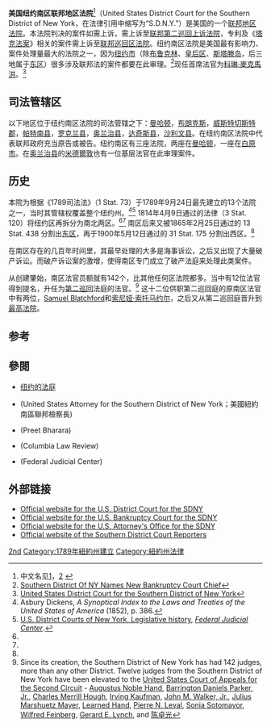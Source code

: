 {{Infobox U.S. district court
|district name = 美国纽约南区联邦地区法院
|abbrev = S.D.N.Y.
|appeals to = 第二巡回
|map image name = Moynihan-courthouse.jpg
|map image width = 
|map image caption = 丹尼尔·帕特里克·莫伊尼汉（Daniel Patrick Moynihan）美国法院
|seal = USDCSDNY.jpg
|seal size = 
|established = 1789年9月24日
|judges assigned = 28
|chief judge = [[科琳·麥克馬洪|科琳·麥克馬洪]]
|official site = http://nysd.uscourts.gov/
}}

'''美国纽约南区联邦地区法院'''<ref>中文名见[http://www.chinanews.com/hr/hr-mzhrxw/news/2010/04-24/2245520.shtml]，[http://www.jus.cn/ShowArticle.asp?ArticleID=3222] {{Wayback|url=http://www.jus.cn/ShowArticle.asp?ArticleID=3222 |date=20150607141628 }}</ref>（United States District Court for the Southern District of New York，在法律引用中缩写为“S.D.N.Y.”）是美国的一个[[美国联邦地方法院|联邦地区法院]]。本法院判决的案件如需上诉，需上诉至[[美国联邦第二巡回上诉法院|联邦第二巡回上诉法院]]，专利及《[[塔克法案|塔克法案]]》相关的案件需上诉至[[联邦巡回区法院|联邦巡回区法院]]。纽约南区法院是美国最有影响力、案件处理量最大的法院之一，因为[[纽约市|纽约市]]（除[[布鲁克林|布鲁克林]]、[[皇后区|皇后区]]、[[斯塔滕岛|斯塔滕岛]]，后三地属于[[美国纽约东区联邦地区法院|东区]]）很多涉及联邦法的案件都要在此审理。<ref>[http://www.law360.com/articles/305887/southern-district-of-ny-names-new-bankruptcy-court-chief Southern District Of NY Names New Bankruptcy Court Chief]</ref>现任首席法官为[[科琳·麥克馬洪|科琳·麥克馬洪]]。<ref>[http://www.nysd.uscourts.gov/ United States District Court for the Southern District of New York]</ref>

==司法管辖区==
以下地区位于纽约南区法院的司法管辖之下：[[曼哈顿|曼哈顿]]，[[布朗克斯|布朗克斯]]，[[威斯特徹斯特郡|威斯特切斯特郡]]，[[帕特南县_(纽约州)|帕特南县]]，[[罗克兰县_(纽约州)|罗克兰县]]，[[奥兰治县_(纽约州)|奥兰治县]]，[[达奇斯县_(纽约州)|达奇斯县]]，[[沙利文县_(纽约州)|沙利文县]]。{{link-en|美国纽约南区联邦检察院|U.S. Attorney for the Southern District of New York}}在纽约南区法院中代表联邦政府充当原告或被告。纽约南区有三座法院，两座在[[曼哈顿|曼哈顿]]，一座在[[白原市|白原市]]。在[[奥兰治县_(纽约州)|奥兰治县]]的[[米德爾敦_(紐約州)|米德爾敦]]也有一位基层法官在此审理案件。

==历史==
本院为根据《1789司法法》（1 Stat. 73）于1789年9月24日最先建立的13个法院之一，当时其管辖权覆盖整个纽约州。<ref name=S386>Asbury Dickens, ''A Synoptical Index to the Laws and Treaties of the United States of America'' (1852), p. 386.</ref><ref name=fjcny>[http://www.fjc.gov/history/home.nsf/page/courts_district_ny.html U.S. District Courts of New York, Legislative history], ''[[Federal_Judicial_Center|Federal Judicial Center]]''.</ref>  
1814年4月9日通过的法律（3 Stat. 120）将纽约区再拆分为南北两区。<ref name=S386/><ref name=fjcny/>
南区后来又被1865年2月25日通过的 13 Stat. 438 分割出[[美国纽约东区联邦地区法院|东区]]，再于1900年5月12日通过的 31 Stat. 175 分割出西区。<ref name=fjcny/>

在南区存在的几百年时间里，其最早处理的大多是海事诉讼，之后又出现了大量破产诉讼。而破产诉讼案的激增，使得南区专门成立了破产法庭来处理此类案件。

从创建肇始，南区法官员额就有142个，比其他任何区法院都多。当中有12位法官得到提名，升任为[[联邦第二巡回上诉法院|第二巡回]]法庭的法官。<ref>
Since its creation, the Southern District of New York has had 142 judges, more than any other District. Twelve judges from the Southern District of New York have been elevated to the [[United_States_Court_of_Appeals_for_the_Second_Circuit|United States Court of Appeals for the Second Circuit]] - [[Augustus_Noble_Hand|Augustus Noble Hand]], [[Barrington_Daniels_Parker,_Jr.|Barrington Daniels Parker, Jr.]], [[Charles_Merrill_Hough|Charles Merrill Hough]], [[Irving_Kaufman|Irving Kaufman]], [[John_M._Walker,_Jr.|John M. Walker, Jr.]], [[Julius_Marshuetz_Mayer|Julius Marshuetz Mayer]], [[Learned_Hand|Learned Hand]], [[Pierre_N._Leval|Pierre N. Leval]], [[Sonia_Sotomayor|Sonia Sotomayor]], [[Wilfred_Feinberg|Wilfred Feinberg]], [[Gerard_E._Lynch|Gerard E. Lynch]], and [[陈卓光|陈卓光]]</ref>
这十二位供职第二巡回庭的原南区法官中有两位，[[Samuel_Blatchford|Samuel Blatchford]]和[[索尼娅·索托马约尔|索尼娅·索托马约尔]]，之后又从第二巡回庭晋升到[[美国最高法院|最高法院]]。
<!--

==District Judges==
The U.S. District Court for the Southern District of New York has 28 authorized judgeships, filled by judges appointed by the [[President_of_the_United_States|President]] and confirmed by the [[United_States_Senate|Senate]]. Twenty four judges who have taken [[senior_status|senior status]] are eligible to continue hearing cases.  As of June 1, 2009, the [[Chief_Judge|Chief Judge]] of the District is Judge [[Loretta_A._Preska|Loretta A. Preska]], succeeding Judge [[Kimba_Wood|Kimba Wood]], who assumed [[senior_status|senior status]].  Senior Judge [[Charles_S._Haight,_Jr.|Charles S. Haight, Jr.]] sits [[by_designation|by designation]] with the [[United_States_District_Court_for_the_District_of_Connecticut|United States District Court for the District of Connecticut]].

The District Judges (active and senior) sitting are:

{{start U.S. judgeship Current}}
{{U.S. judgeship row Current|
  index=102|
  title=Chief District Judge|
  name=[[Loretta_A._Preska|Loretta A. Preska]]|
  duty station=[[New_York_City|New York City]]|
  born=1949|
  term=1992–present|
  chief term=2009–present|
  senior term=—|
  appointer=[[List_of_federal_judges_appointed_by_George_H._W._Bush|G.H.W. Bush]]|
}}
{{U.S. judgeship row Current|
  index=110|
  title=District Judge|
  name=[[John_G._Koeltl|John G. Koeltl]]|
  duty station=[[New_York_City|New York City]]|
  born=1945|
  term=1994–present|
  chief term=—|
  senior term=—|
  appointer=[[List_of_federal_judges_appointed_by_Bill_Clinton|Clinton]]|
}}
{{U.S. judgeship row Current|
  index=119|
  title=District Judge|
  name=[[Colleen_McMahon|Colleen McMahon]]|
  duty station=[[New_York_City|New York City]]|
  born=1951|
  term=1998–present|
  chief term=—|
  senior term=—|
  appointer=[[List_of_federal_judges_appointed_by_Bill_Clinton|Clinton]]|
}}
{{U.S. judgeship row Current|
  index=120|
  title=District Judge|
  name=[[William_H._Pauley|William H. Pauley]]|
  duty station=[[New_York_City|New York City]]|
  born=1952|
  term=1998–present|
  chief term=—|
  senior term=—|
  appointer=[[List_of_federal_judges_appointed_by_Bill_Clinton|Clinton]]|
}}
{{U.S. judgeship row Current|
  index=123|
  title=District Judge|
  name=[[George_B._Daniels|George B. Daniels]]|
  duty station=[[New_York_City|New York City]]|
  born=1953|
  term=2000–present|
  chief term=—|
  senior term=—|
  appointer=[[List_of_federal_judges_appointed_by_Bill_Clinton|Clinton]]|
}}
{{U.S. judgeship row Current|
  index=125|
  title=District Judge|
  name=[[Laura_Taylor_Swain|Laura Taylor Swain]]|
  duty station=[[New_York_City|New York City]]|
  born=1958|
  term=2000–present|
  chief term=—|
  senior term=—|
  appointer=[[List_of_federal_judges_appointed_by_Bill_Clinton|Clinton]]|
}}
{{U.S. judgeship row Current|
  index=126|
  title=District Judge|
  name=[[P._Kevin_Castel|P. Kevin Castel]]|
  duty station=[[New_York_City|New York City]]|
  born=1950|
  term=2003–present|
  chief term=—|
  senior term=—|
  appointer=[[List_of_federal_judges_appointed_by_George_W._Bush|G.W. Bush]]|
}}
{{U.S. judgeship row Current|
  index=129|
  title=District Judge|
  name=[[Kenneth_M._Karas|Kenneth M. Karas]]|
  duty station=[[White_Plains,_New_York|White Plains]]|
  born=1964|
  term=2004–present|
  chief term=—|
  senior term=—|
  appointer=[[List_of_federal_judges_appointed_by_George_W._Bush|G.W. Bush]]|
}}
{{U.S. judgeship row Current|
  index=130|
  title=District Judge|
  name=[[Paul_A._Crotty|Paul A. Crotty]]|
  duty station=[[New_York_City|New York City]]|
  born=1941|
  term=2005–present|
  chief term=—|
  senior term=—|
  appointer=[[List_of_federal_judges_appointed_by_George_W._Bush|G.W. Bush]]|
}}
{{U.S. judgeship row Current|
  index=131|
  title=District Judge|
  name=[[Richard_Sullivan_(judge)|Richard Sullivan]]|
  duty station=[[New_York_City|New York City]]|
  born=1964|
  term=2007–present|
  chief term=—|
  senior term=—|
  appointer=[[List_of_federal_judges_appointed_by_George_W._Bush|G.W. Bush]]|
}}
{{U.S. judgeship row Current|
  index=132|
  title=District Judge|
  name=[[Cathy_Seibel|Cathy Seibel]]|
  duty station=[[White_Plains,_New_York|White Plains]]|
  born=1960|
  term=2008–present|
  chief term=—|
  senior term=—|
  appointer=[[List_of_federal_judges_appointed_by_George_W._Bush|G.W. Bush]]|
}}
{{U.S. judgeship row Current|
  index=133|
  title=District Judge|
  name=[[Paul_G._Gardephe|Paul G. Gardephe]]|
  duty station=[[New_York_City|New York City]]|
  born=1957|
  term=2008–present|
  chief term=—|
  senior term=—|
  appointer=[[List_of_federal_judges_appointed_by_George_W._Bush|G.W. Bush]]|
}}
{{U.S. judgeship row Current|
  index=134|
  title=District Judge|
  name=[[Vincent_L._Briccetti|Vincent L. Briccetti]]|
  duty station=[[White_Plains,_New_York|White Plains]]|
  born=1954|
  term=2011–present|
  chief term=—|
  senior term=—|
  appointer=[[List_of_federal_judges_appointed_by_Barack_Obama|Obama]]|
}}
{{U.S. judgeship row Current|
  index=135|
  title=District Judge|
  name=[[J._Paul_Oetken|J. Paul Oetken]]|
  duty station=[[New_York_City|New York City]]|
  born=1965|
  term=2011–present|
  chief term=—|
  senior term=—|
  appointer=[[List_of_federal_judges_appointed_by_Barack_Obama|Obama]]|
}}
{{U.S. judgeship row Current|
  index=136|
  title=District Judge|
  name=[[Paul_A._Engelmayer|Paul A. Engelmayer]]|
  duty station=[[New_York_City|New York City]]|
  born=1961|
  term=2011–present|
  chief term=—|
  senior term=—|
  appointer=[[List_of_federal_judges_appointed_by_Barack_Obama|Obama]]|
}}
{{U.S. judgeship row Current|
  index=137|
  title=District Judge|
  name=[[Katherine_B._Forrest|Katherine B. Forrest]]|
  duty station=[[New_York_City|New York City]]|
  born=1964|
  term=2011–present|
  chief term=—|
  senior term=—|
  appointer=[[List_of_federal_judges_appointed_by_Barack_Obama|Obama]]|
}}
{{U.S. judgeship row Current|
  index=138|
  title=District Judge|
  name=[[Alison_J._Nathan|Alison J. Nathan]]|
  duty station=[[New_York_City|New York City]]|
  born=1972|
  term=2011–present|
  chief term=—|
  senior term=—|
  appointer=[[List_of_federal_judges_appointed_by_Barack_Obama|Obama]]|
}}
{{U.S. judgeship row Current|
  index=139|
  title=District Judge|
  name=[[Edgardo_Ramos|Edgardo Ramos]]|
  duty station=[[White_Plains,_New_York|White Plains]]|
  born=1960|
  term=2011–present|
  chief term=—|
  senior term=—|
  appointer=[[List_of_federal_judges_appointed_by_Barack_Obama|Obama]]|
}}
{{U.S. judgeship row Current|
  index=140|
  title=District Judge|
  name=[[Andrew_L._Carter,_Jr.|Andrew L. Carter, Jr.]]|
  duty station=[[New_York_City|New York City]]|
  born=1969|
  term=2011–present|
  chief term=—|
  senior term=—|
  appointer=[[List_of_federal_judges_appointed_by_Barack_Obama|Obama]]|
}}
{{U.S. judgeship row Current|
  index=141|
  title=District Judge|
  name=[[Jesse_M._Furman|Jesse M. Furman]]|
  duty station=[[New_York_City|New York City]]|
  born=1972|
  term=2012–present|
  chief term=—|
  senior term=—|
  appointer=[[List_of_federal_judges_appointed_by_Barack_Obama|Obama]]|
}}
{{U.S. judgeship row Current|
  index=142|
  title=District Judge|
  name=[[Ronnie_Abrams|Ronnie Abrams]]|
  duty station=[[New_York_City|New York City]]|
  born=1968|
  term=2012–present|
  chief term=—|
  senior term=—|
  appointer=[[List_of_federal_judges_appointed_by_Barack_Obama|Obama]]|
}}
{{U.S. judgeship row Current|
  index=143|
  title=District Judge|
  name=[[Lorna_G._Schofield|Lorna G. Schofield]]|
  duty station=[[New_York_City|New York City]]|
  born=1956|
  term=2012–present|
  chief term=—|
  senior term=—|
  appointer=[[List_of_federal_judges_appointed_by_Barack_Obama|Obama]]|
}}
{{U.S. judgeship row Current|
  index=144|
  title=District Judge|
  name=[[Katherine_Polk_Failla|Katherine Polk Failla]]|
  duty station=[[New_York_City|New York City]]|
  born=1969|
  term=2013–present|
  chief term=—|
  senior term=—|
  appointer=[[List_of_federal_judges_appointed_by_Barack_Obama|Obama]]|
}}
{{U.S. judgeship row Current|
  index=145|
  title=District Judge|
  name=[[Analisa_Torres|Analisa Torres]]|
  duty station=[[New_York_City|New York City]]|
  born=1959|
  term=2013–present|
  chief term=—|
  senior term=—|
  appointer=[[List_of_federal_judges_appointed_by_Barack_Obama|Obama]]|
}}
{{U.S. judgeship row Current|
  index=146|
  title=District Judge|
  name=[[Nelson_S._Roman|Nelson S. Roman]]|
  duty station=[[New_York_City|New York City]]|
  born=1960|
  term=2013–present|
  chief term=—|
  senior term=—|
  appointer=[[List_of_federal_judges_appointed_by_Barack_Obama|Obama]]|
}}
{{U.S. judgeship row Current|
  index=—|
  title=—|
  name=''vacant''|
  duty station=—|
  born=—|
  term=—|
  chief term=—|
  senior term=—|
  appointer=—|
}}
{{U.S. judgeship row Current|
  index=—|
  title=—|
  name=''vacant''|
  duty station=—|
  born=—|
  term=—|
  chief term=—|
  senior term=—|
  appointer=—|
}}
{{U.S. judgeship row Current|
  index=—|
  title=—|
  name=''vacant''|
  duty station=—|
  born=—|
  term=—|
  chief term=—|
  senior term=—|
  appointer=—|
}}
{{U.S. judgeship row Current|
  index=70|
  title=Senior District Judge|
  name=[[Thomas_P._Griesa|Thomas P. Griesa]]|
  duty station=[[New_York_City|New York City]]|
  born=1930|
  term=1972–2000|
  chief term=1993–2000|
  senior term=2000–present|
  appointer=[[List_of_federal_judges_appointed_by_Richard_Nixon|Nixon]]|
}}
{{U.S. judgeship row Current|
  index=74|
  title=Senior District Judge|
  name=[[Kevin_Thomas_Duffy|Kevin Thomas Duffy]]|
  duty station=[[New_York_City|New York City]]|
  born=1933|
  term=1972–1998|
  chief term=—|
  senior term=1998–present|
  appointer=[[List_of_federal_judges_appointed_by_Richard_Nixon|Nixon]]|
}}
{{U.S. judgeship row Current|
  index=77|
  title=Senior District Judge|
  name=[[Richard_Owen_(judge)|Richard Owen]]|
  duty station=[[New_York_City|New York City]]|
  born=1922|
  term=1973–1989|
  chief term=—|
  senior term=1989–present|
  appointer=[[List_of_federal_judges_appointed_by_Richard_Nixon|Nixon]]|
}}
{{U.S. judgeship row Current|
  index=79|
  title=Senior District Judge|
  name=[[Charles_S._Haight,_Jr.|Charles S. Haight, Jr.]]|
  duty station=[[New_Haven,_Connecticut|New Haven, CT]]|
  born=1930|
  term=1976–1995|
  chief term=—|
  senior term=1995–present|
  appointer=[[List_of_federal_judges_appointed_by_Gerald_Ford|Ford]]|
}}
{{U.S. judgeship row Current|
  index=83|
  title=Senior District Judge|
  name=[[Robert_W._Sweet|Robert W. Sweet]]|
  duty station=[[New_York_City|New York City]]|
  born=1922|
  term=1978–1991|
  chief term=—|
  senior term=1991–present|
  appointer=[[List_of_federal_judges_appointed_by_Jimmy_Carter|Carter]]|
}}
{{U.S. judgeship row Current|
  index=84|
  title=Senior District Judge|
  name=[[Leonard_B._Sand|Leonard B. Sand]]|
  duty station=[[New_York_City|New York City]]|
  born=1928|
  term=1978–1993|
  chief term=—|
  senior term=1993–present|
  appointer=[[List_of_federal_judges_appointed_by_Jimmy_Carter|Carter]]|
}}
{{U.S. judgeship row Current|
  index=89|
  title=Senior District Judge|
  name=[[John_F._Keenan|John F. Keenan]]|
  duty station=[[New_York_City|New York City]]|
  born=1929|
  term=1983–1996|
  chief term=—|
  senior term=1996–present|
  appointer=[[List_of_federal_judges_appointed_by_Ronald_Reagan|Reagan]]|
}}
{{U.S. judgeship row Current|
  index=90|
  title=Senior District Judge|
  name=[[Peter_K._Leisure|Peter K. Leisure]]|
  duty station=''inactive''|
  born=1929|
  term=1984–1997|
  chief term=—|
  senior term=1997–present|
  appointer=[[List_of_federal_judges_appointed_by_Ronald_Reagan|Reagan]]|
}}
{{U.S. judgeship row Current|
  index=91|
  title=Senior District Judge|
  name=[[Louis_L._Stanton|Louis L. Stanton]]|
  duty station=[[New_York_City|New York City]]|
  born=1927|
  term=1985–1996|
  chief term=—|
  senior term=1996–present|
  appointer=[[List_of_federal_judges_appointed_by_Ronald_Reagan|Reagan]]|
}}
{{U.S. judgeship row Current|
  index=93|
  title=Senior District Judge|
  name=[[Miriam_Goldman_Cedarbaum|Miriam Goldman Cedarbaum]]|
  duty station=[[New_York_City|New York City]]|
  born=1929|
  term=1986–1998|
  chief term=—|
  senior term=1998–present|
  appointer=[[List_of_federal_judges_appointed_by_Ronald_Reagan|Reagan]]|
}}
{{U.S. judgeship row Current|
  index=97|
  title=Senior District Judge|
  name=[[Kimba_Wood|Kimba Wood]]|
  duty station=[[New_York_City|New York City]]|
  born=1944|
  term=1988–2009|
  chief term=2006–2009|
  senior term=2009–present|
  appointer=[[List_of_federal_judges_appointed_by_Ronald_Reagan|Reagan]]|
}}
{{U.S. judgeship row Current|
  index=98|
  title=Senior District Judge|
  name=[[Robert_P._Patterson,_Jr.|Robert P. Patterson, Jr.]]|
  duty station=[[New_York_City|New York City]]|
  born=1923|
  term=1988–1998|
  chief term=—|
  senior term=1998–present|
  appointer=[[List_of_federal_judges_appointed_by_Ronald_Reagan|Reagan]]|
}}
{{U.S. judgeship row Current|
  index=100|
  title=Senior District Judge|
  name=[[Lawrence_M._McKenna|Lawrence M. McKenna]]|
  duty station=[[New_York_City|New York City]]|
  born=1933|
  term=1990–2002|
  chief term=—|
  senior term=2002–present|
  appointer=[[List_of_federal_judges_appointed_by_George_H._W._Bush|G.H.W. Bush]]
}}
{{U.S. judgeship row Current|
  index=105|
  title=Senior District Judge|
  name=[[Deborah_A._Batts|Deborah A. Batts]]|
  duty station=[[New_York_City|New York City]]|
  born=1947|
  term=1994–2012|
  chief term=—|
  senior term=2012–present|
  appointer=[[List_of_federal_judges_appointed_by_Bill_Clinton|Clinton]]|
}}
{{U.S. judgeship row Current|
  index=106|
  title=Senior District Judge|
  name=[[Harold_Baer,_Jr.|Harold Baer, Jr.]]|
  duty station=[[New_York_City|New York City]]|
  born=1933|
  term=1994–2004|
  chief term=—|
  senior term=2004–present|
  appointer=[[List_of_federal_judges_appointed_by_Bill_Clinton|Clinton]]|
}}
{{U.S. judgeship row Current|
  index=108|
  title=Senior District Judge|
  name=[[Denise_Cote|Denise Cote]]|
  duty station=[[New_York_City|New York City]]|
  born=1946|
  term=1994–2011|
  chief term=—|
  senior term=2011–present|
  appointer=[[List_of_federal_judges_appointed_by_Bill_Clinton|Clinton]]|
}}
{{U.S. judgeship row Current|
  index=109|
  title=Senior District Judge|
  name=[[Lewis_A._Kaplan|Lewis A. Kaplan]]|
  duty station=[[New_York_City|New York City]]|
  born=1944|
  term=1994–2011|
  chief term=—|
  senior term=2011–present|
  appointer=[[List_of_federal_judges_appointed_by_Bill_Clinton|Clinton]]|
}}
{{U.S. judgeship row Current|
  index=112|
  title=Senior District Judge|
  name=[[Shira_A._Scheindlin|Shira A. Scheindlin]]|
  duty station=[[New_York_City|New York City]]|
  born=1946|
  term=1994–2011|
  chief term=—|
  senior term=2011–present|
  appointer=[[List_of_federal_judges_appointed_by_Bill_Clinton|Clinton]]|
}}
{{U.S. judgeship row Current|
  index=113|
  title=Senior District Judge|
  name=[[Sidney_H._Stein|Sidney H. Stein]]|
  duty station=[[New_York_City|New York City]]|
  born=1945|
  term=1995–2010|
  chief term=—|
  senior term=2010–present|
  appointer=[[List_of_federal_judges_appointed_by_Bill_Clinton|Clinton]]|
}}
{{U.S. judgeship row Current|
  index=115|
  title=Senior District Judge|
  name=[[Jed_S._Rakoff|Jed S. Rakoff]]|
  duty station=[[New_York_City|New York City]]|
  born=1943|
  term=1996–2010|
  chief term=—|
  senior term=2010–present|
  appointer=[[List_of_federal_judges_appointed_by_Bill_Clinton|Clinton]]|
}}
{{U.S. judgeship row Current|
  index=117|
  title=Senior District Judge|
  name=[[Richard_M._Berman|Richard M. Berman]]|
  duty station=[[New_York_City|New York City]]|
  born=1943|
  term=1998–2011|
  chief term=—|
  senior term=2011–present|
  appointer=[[List_of_federal_judges_appointed_by_Bill_Clinton|Clinton]]|
}}
{{U.S. judgeship row Current|
  index=118|
  title=Senior District Judge|
  name=[[Alvin_Hellerstein|Alvin Hellerstein]]|
  duty station=[[New_York_City|New York City]]|
  born=1933|
  term=1998–2011|
  chief term=—|
  senior term=2011–present|
  appointer=[[List_of_federal_judges_appointed_by_Bill_Clinton|Clinton]]|
}}
{{U.S. judgeship row Current|
  index=121|
  title=Senior District Judge|
  name=[[Naomi_Reice_Buchwald|Naomi Reice Buchwald]]|
  duty station=[[New_York_City|New York City]]|
  born=1944|
  term=1999–2012|
  chief term=—|
  senior term=2012–present|
  appointer=[[List_of_federal_judges_appointed_by_Bill_Clinton|Clinton]]|
}}
{{U.S. judgeship row Current|
  index=122|
  title=Senior District Judge|
  name=[[Victor_Marrero|Victor Marrero]]|
  duty station=[[New_York_City|New York City]]|
  born=1941|
  term=1999–2010|
  chief term=—|
  senior term=2010–present|
  appointer=[[List_of_federal_judges_appointed_by_Bill_Clinton|Clinton]]|
}}
{{end U.S. judgeship Current}}

==Vacancies and pending nominations==

{| class="sortable wikitable"
! #
! Seat last held by
! Vacancy reason
! Date of vacancy
! Nominee
! Nominated
|-
| 1
| {{sortname|Richard J. | Holwell}}
| [[Resignation|Resignation]]
| {{dts|2012|02|07}}
| [[Valerie_E._Caproni|Valerie E. Caproni]]
| November 14, 2012
|-
| 2
| {{sortname|Deborah A. | Batts}}
| [[Senior_Status|Senior Status]]
| {{dts|2012|04|13}}
| [[Vernon_S._Broderick|Vernon S. Broderick]]
| April 15, 2013
|-
| 3
| {{sortname|Barbara S. | Jones}}
| [[Resignation|Resignation]]
| {{dts|2013|01|04}}
| [[Gregory_Howard_Woods|Gregory Howard Woods]]
| May 9, 2013
|}

As a formal matter, the pending nominations from 2012 lapsed at the end of the 112th Congress on January 3, 2013. President Obama resubmitted the nominees' names at the beginning of the 113th Congress the same day.

==Past Judges==

{{start U.S. judgeship Former}}
{{U.S. judgeship row Former|
  index=1|
  name={{sortname|William Peter|Van Ness}}|
  state=[[New_York|NY]]|
  borndied=1778–1826|
  term=1812–1826<ref>Initially appointed to the [[United_States_District_Court_for_the_District_of_New_York|United States District Court for the District of New York]], reassigned by [[operation_of_law|operation of law]] to the Southern District of New York on April 9, 1814.</ref>|
  chief term=—|
  senior term=—|
  appointer={{sortname||Madison|List of federal judges appointed by James Madison}}|
  termination=death|
}}
{{U.S. judgeship row Former|
  index=2|
  name={{sortname|Samuel Rossiter|Betts}}|
  state=[[New_York|NY]]|
  borndied=1786–1868|
  term=1826–1867|
  chief term=—|
  senior term=—|
  appointer={{sortname|J.Q.|Adams|List of federal judges appointed by John Quincy Adams}}|
  termination=resignation|
}}
{{U.S. judgeship row Former|
  index=3|
  name={{sortname|Samuel|Blatchford}}|
  state=[[New_York|NY]]|
  borndied=1820–1893|
  term=1867–1878<ref>Recess appointment; formally nominated on July 13, 1867, confirmed by the United States Senate on July 16, 1867, and received commission on July 16, 1867.</ref>|
  chief term=—|
  senior term=—|
  appointer={{sortname|A.|Johnson|List of federal judges appointed by Andrew Johnson}}|
  termination=reappointment|
}}
{{U.S. judgeship row Former|
  index=4|
  name={{sortname|William Gardner|Choate}}|
  state=[[New_York|NY]]|
  borndied=1830–1920|
  term=1878–1881|
  chief term=—|
  senior term=—|
  appointer={{sortname||Hayes|List of federal judges appointed by Rutherford B. Hayes}}|
  termination=resignation|
}}
{{U.S. judgeship row Former|
  index=5|
  name={{sortname|Addison|Brown}}|
  state=[[New_York|NY]]|
  borndied=1830–1913|
  term=1881–1901<ref>Recess appointment; formally nominated on October 12, 1881, confirmed by the United States Senate on October 14, 1881, and received commission on October 14, 1881.</ref>|
  chief term=—|
  senior term=—|
  appointer={{sortname||Garfield|List of federal judges appointed by James A. Garfield}}|
  termination=retirement|
}}
{{U.S. judgeship row Former|
  index=6|
  name={{sortname|George Bethune|Adams}}|
  state=[[New_York|NY]]|
  borndied=1845–1911|
  term=1901–1911<ref>[[Recess_appointment|Recess appointment]]; formally nominated on December 5, 1901, confirmed by the [[United_States_Senate|United States Senate]] on December 17, 1901, and received commission on December 17, 1901.</ref>|
  chief term=—|
  senior term=—|
  appointer={{sortname||McKinley|List of federal judges appointed by William McKinley}}|
  termination=death|
}}
{{U.S. judgeship row Former|
  index=7|
  name={{sortname|George Chandler|Holt}}|
  state=[[New_York|NY]]|
  borndied=1843–1931|
  term=1903–1914|
  chief term=—|
  senior term=—|
  appointer={{sortname|T.|Roosevelt|List of federal judges appointed by Theodore Roosevelt}}|
  termination=retirement|
}}
{{U.S. judgeship row Former|
  index=8|
  name={{sortname|Charles Merrill|Hough}}|
  state=[[New_York|NY]]|
  borndied=1858–1927|
  term=1906–1916|
  chief term=—|
  senior term=—|
  appointer={{sortname|T.|Roosevelt|List of federal judges appointed by Theodore Roosevelt}}|
  termination=reappointment|
}}
{{U.S. judgeship row Former|
  index=9|
  name={{sortname|Learned|Hand}}|
  state=[[New_York|NY]]|
  borndied=1872–1961|
  term=1909–1924|
  chief term=—|
  senior term=—|
  appointer={{sortname||Taft|List of federal judges appointed by William Howard Taft}}|
  termination=reappointment|
}}
{{U.S. judgeship row Former|
  index=10|
  name={{sortname|Julius Marshuetz|Mayer}}|
  state=[[New_York|NY]]|
  borndied=1865–1925|
  term=1912–1921|
  chief term=—|
  senior term=—|
  appointer={{sortname||Taft|List of federal judges appointed by William Howard Taft}}|
  termination=reappointment|
}}
{{U.S. judgeship row Former|
  index=11|
  name={{sortname|Augustus Noble|Hand}}|
  state=[[New_York|NY]]|
  borndied=1869–1954|
  term=1914–1927|
  chief term=—|
  senior term=—|
  appointer={{sortname||Wilson|List of federal judges appointed by Woodrow Wilson}}|
  termination=reappointment|
}}
{{U.S. judgeship row Former|
  index=12|
  name={{sortname|Martin|Manton}}|
  state=[[New_York|NY]]|
  borndied=1880–1946|
  term=1916–1918|
  chief term=—|
  senior term=—|
  appointer={{sortname||Wilson|List of federal judges appointed by Woodrow Wilson}}|
  termination=reappointment|
}}
{{U.S. judgeship row Former|
  index=13|
  name={{sortname|John C.|Knox}}|
  state=[[New_York|NY]]|
  borndied=1881–1966|
  term=1918–1955|
  chief term=1948–1955|
  senior term=1955–1966|
  appointer={{sortname||Wilson|List of federal judges appointed by Woodrow Wilson}}|
  termination=death|
}}
{{U.S. judgeship row Former|
  index=14|
  name={{sortname|Henry W.|Goddard}}|
  state=[[New_York|NY]]|
  borndied=1876–1955|
  term=1923–1954|
  chief term=—|
  senior term=1954–1955|
  appointer={{sortname||Harding|List of federal judges appointed by Warren G. Harding}}|
  termination=death|
}}
{{U.S. judgeship row Former|
  index=15|
  name={{sortname|Francis A.|Winslow}}|
  state=[[New_York|NY]]|
  borndied=1866–1932|
  term=1923–1929|
  chief term=—|
  senior term=—|
  appointer={{sortname||Harding|List of federal judges appointed by Warren G. Harding}}|
  termination=resignation|
}}
{{U.S. judgeship row Former|
  index=16|
  name={{sortname|William|Bondy}}|
  state=[[New_York|NY]]|
  borndied=1870–1964|
  term=1923–1956|
  chief term=1955–1956|
  senior term=1956–1964|
  appointer={{sortname||Harding|List of federal judges appointed by Warren G. Harding}}|
  termination=death|
}}
{{U.S. judgeship row Former|
  index=17|
  name={{sortname|Thomas D.|Thacher}}|
  state=[[New_York|NY]]|
  borndied=1881–1950|
  term=1925–1930|
  chief term=—|
  senior term=—|
  appointer={{sortname||Coolidge|List of federal judges appointed by Calvin Coolidge}}|
  termination=resignation|
}}
{{U.S. judgeship row Former|
  index=18|
  name={{sortname|Frank Joseph|Coleman}}|
  state=[[New_York|NY]]|
  borndied=1886–1934|
  term=1927–1934<ref>Recess appointment; formally nominated on December 6, 1927, confirmed by the United States Senate on December 19, 1927, and received commission on December 19, 1927.</ref>|
  chief term=—|
  senior term=—|
  appointer={{sortname||Coolidge|List of federal judges appointed by Calvin Coolidge}}|
  termination=death|
}}
{{U.S. judgeship row Former|
  index=19|
  name={{sortname|John M.|Woolsey}}|
  state=[[New_York|NY]]|
  borndied=1877–1945|
  term=1929–1943|
  chief term=—|
  senior term=1943–1945|
  appointer={{sortname||Hoover|List of federal judges appointed by Herbert Hoover}}|
  termination=death|
}}
{{U.S. judgeship row Former|
  index=20|
  name={{sortname|Francis Gordon|Caffey}}|
  state=[[New_York|NY]]|
  borndied=1868–1951|
  term=1929–1947|
  chief term=—|
  senior term=1947–1951|
  appointer={{sortname||Hoover|List of federal judges appointed by Herbert Hoover}}|
  termination=death|
}}
{{U.S. judgeship row Former|
  index=21|
  name={{sortname|Alfred Conkling|Coxe Jr.}}|
  state=[[New_York|NY]]|
  borndied=1880–1957|
  term=1929–1951|
  chief term=—|
  senior term=1951–1957|
  appointer={{sortname||Hoover|List of federal judges appointed by Herbert Hoover}}|
  termination=death|
}}
{{U.S. judgeship row Former|
  index=22|
  name={{sortname|Robert P.|Patterson}}|
  state=[[New_York|NY]]|
  borndied=1891–1952|
  term=1930–1939|
  chief term=—|
  senior term=—|
  appointer={{sortname||Hoover|List of federal judges appointed by Herbert Hoover}}|
  termination=reappointment|
}}
{{U.S. judgeship row Former|
  index=23|
  name={{sortname|G. Murray|Hulbert}}|
  state=[[New_York|NY]]|
  borndied=1881–1950|
  term=1934–1950|
  chief term=—|
  senior term=—|
  appointer={{sortname|F.|Roosevelt|List of federal judges appointed by Franklin D. Roosevelt}}|
  termination=death|
}}
{{U.S. judgeship row Former|
  index=24|
  name={{sortname|Vincent L.|Leibell|Vincent L. Leibell (judge)}}|
  state=[[New_York|NY]]|
  borndied=1883–1968|
  term=1936–1954|
  chief term=—|
  senior term=1954–1968|
  appointer={{sortname|F.|Roosevelt|List of federal judges appointed by Franklin D. Roosevelt}}|
  termination=death|
}}
{{U.S. judgeship row Former|
  index=25|
  name={{sortname|John William|Clancy}}|
  state=[[New_York|NY]]|
  borndied=1899–1969|
  term=1936–1959|
  chief term=1956–1959|
  senior term=1959–1969|
  appointer={{sortname|F.|Roosevelt|List of federal judges appointed by Franklin D. Roosevelt}}|
  termination=death|
}}
{{U.S. judgeship row Former|
  index=26|
  name={{sortname|Samuel|Mandelbaum}}|
  state=[[New_York|NY]]|
  borndied=1884–1946|
  term=1936–1946|
  chief term=—|
  senior term=—|
  appointer={{sortname|F.|Roosevelt|List of federal judges appointed by Franklin D. Roosevelt}}|
  termination=death|
}}
{{U.S. judgeship row Former|
  index=27|
  name={{sortname|Edward|Conger}}|
  state=[[New_York|NY]]|
  borndied=1882–1963|
  term=1938–1954|
  chief term=—|
  senior term=1954–1963|
  appointer={{sortname|F.|Roosevelt|List of federal judges appointed by Franklin D. Roosevelt}}|
  termination=death|
}}
{{U.S. judgeship row Former|
  index=28|
  name={{sortname|John|Bright|John Bright (judge)}}|
  state=[[New_York|NY]]|
  borndied=1884–1948|
  term=1941–1948|
  chief term=—|
  senior term=—|
  appointer={{sortname|F.|Roosevelt|List of federal judges appointed by Franklin D. Roosevelt}}|
  termination=death|
}}
{{U.S. judgeship row Former|
  index=29|
  name={{sortname|Simon Hirsch|Rifkind}}|
  state=[[New_York|NY]]|
  borndied=1901–1995|
  term=1941–1950|
  chief term=—|
  senior term=—|
  appointer={{sortname|F.|Roosevelt|List of federal judges appointed by Franklin D. Roosevelt}}|
  termination=resignation|
}}
{{U.S. judgeship row Former|
  index=30|
  name={{sortname|Harold|Medina}}|
  state=[[New_York|NY]]|
  borndied=1888–1990|
  term=1947–1951|
  chief term=—|
  senior term=—|
  appointer={{sortname||Truman|List of federal judges appointed by Harry S. Truman}}|
  termination=reappointment|
}}
{{U.S. judgeship row Former|
  index=31|
  name={{sortname|Sylvester J.|Ryan}}|
  state=[[New_York|NY]]|
  borndied=1896–1981|
  term=1947–1973<ref>Recess appointment; formally nominated on November 24, 1947, confirmed by the United States Senate on December 18, 1947, and received commission on December 20, 1947.</ref>|
  chief term=1959–1966|
  senior term=1973–1981|
  appointer={{sortname||Truman|List of federal judges appointed by Harry S. Truman}}|
  termination=death|
}}
{{U.S. judgeship row Former|
  index=32|
  name={{sortname|Samuel H.|Kaufman}}|
  state=[[New_York|NY]]|
  borndied=1893–1960|
  term=1948–1955<ref>Recess appointment; formally nominated on January 13, 1949, confirmed by the United States Senate on January 31, 1949, and received commission on February 2, 1949.</ref>|
  chief term=—|
  senior term=1955–1960|
  appointer={{sortname||Truman|List of federal judges appointed by Harry S. Truman}}|
  termination=death|
}}
{{U.S. judgeship row Former|
  index=33|
  name={{sortname|Irving|Kaufman}}|
  state=[[New_York|NY]]|
  borndied=1910–1992|
  term=1949–1961<ref>Recess appointment; formally nominated on January 5, 1950, confirmed by the United States Senate on April 4, 1950, and received commission on April 7, 1950.</ref>|
  chief term=—|
  senior term=—|
  appointer={{sortname||Truman|List of federal judges appointed by Harry S. Truman}}|
  termination=reappointment|
}}
{{U.S. judgeship row Former|
  index=34|
  name={{sortname|John F. X.|McGohey}}|
  state=[[New_York|NY]]|
  borndied=1894–1972|
  term=1949–1970<ref>Recess appointment; formally nominated on January 5, 1950, confirmed by the United States Senate on March 8, 1950, and received commission on March 9, 1950.</ref>|
  chief term=—|
  senior term=1970–1972|
  appointer={{sortname||Truman|List of federal judges appointed by Harry S. Truman}}|
  termination=death|
}}
{{U.S. judgeship row Former|
  index=35|
  name={{sortname|Gregory Francis|Noonan}}|
  state=[[New_York|NY]]|
  borndied=1906–1964|
  term=1949–1964<ref>Recess appointment; formally nominated on January 5, 1950, confirmed by the United States Senate on April 25, 1950, and received commission on April 26, 1950.</ref>|
  chief term=—|
  senior term=—|
  appointer={{sortname||Truman|List of federal judges appointed by Harry S. Truman}}|
  termination=death|
}}
{{U.S. judgeship row Former|
  index=36|
  name={{sortname|Sidney|Sugarman}}|
  state=[[New_York|NY]]|
  borndied=1904–1974|
  term=1949–1971<ref>Recess appointment; formally nominated on January 5, 1950, confirmed by the United States Senate on April 28, 1950, and received commission on May 1, 1950.</ref>|
  chief term=1966–1971|
  senior term=1971–1974|
  appointer={{sortname||Truman|List of federal judges appointed by Harry S. Truman}}|
  termination=death|
}}
{{U.S. judgeship row Former|
  index=37|
  name={{sortname|Edward|Weinfeld}}|
  state=[[New_York|NY]]|
  borndied=1901–1988|
  term=1950–1988|
  chief term=—|
  senior term=—|
  appointer={{sortname||Truman|List of federal judges appointed by Harry S. Truman}}|
  termination=death|
}}
{{U.S. judgeship row Former|
  index=38|
  name={{sortname|Thomas Francis|Murphy}}|
  state=[[New_York|NY]]|
  borndied=1905–1995|
  term=1951–1970|
  chief term=—|
  senior term=1970–1995|
  appointer={{sortname||Truman|List of federal judges appointed by Harry S. Truman}}|
  termination=death|
}}
{{U.S. judgeship row Former|
  index=39|
  name={{sortname|Edward Jordan|Dimock}}|
  state=[[New_York|NY]]|
  borndied=1890–1986|
  term=1951–1961|
  chief term=—|
  senior term=1961–1986|
  appointer={{sortname||Truman|List of federal judges appointed by Harry S. Truman}}|
  termination=death|
}}
{{U.S. judgeship row Former|
  index=40|
  name={{sortname|David Norton|Edelstein}}|
  state=[[New_York|NY]]|
  borndied=1910–2000|
  term=1951–1994<ref>Recess appointment; formally nominated on January 30, 1952, confirmed by the United States Senate on April 7, 1952, and received commission on April 8, 1952.</ref>|
  chief term=1971–1980|
  senior term=1994–2000|
  appointer={{sortname||Truman|List of federal judges appointed by Harry S. Truman}}|
  termination=death|
}}
{{U.S. judgeship row Former|
  index=41|
  name={{sortname|Archie Owen|Dawson}}|
  state=[[New_York|NY]]|
  borndied=1898–1964|
  term=1954–1964|
  chief term=—|
  senior term=—|
  appointer={{sortname||Eisenhower|List of federal judges appointed by Dwight D. Eisenhower}}|
  termination=death|
}}
{{U.S. judgeship row Former|
  index=42|
  name={{sortname|Lawrence Edward|Walsh}}|
  state=[[New_York|NY]]|
  borndied=1912–present|
  term=1954–1957|
  chief term=—|
  senior term=—|
  appointer={{sortname||Eisenhower|List of federal judges appointed by Dwight D. Eisenhower}}|
  termination=resignation|
}}
{{U.S. judgeship row Former|
  index=43|
  name={{sortname|Alexander|Bicks}}|
  state=[[New_York|NY]]|
  borndied=1901–1963|
  term=1954–1963|
  chief term=—|
  senior term=—|
  appointer={{sortname||Eisenhower|List of federal judges appointed by Dwight D. Eisenhower}}|
  termination=death|
}}
{{U.S. judgeship row Former|
  index=44|
  name={{sortname|Edmund Louis|Palmieri}}|
  state=[[New_York|NY]]|
  borndied=1907–1989|
  term=1954–1972|
  chief term=—|
  senior term=1972–1989|
  appointer={{sortname||Eisenhower|List of federal judges appointed by Dwight D. Eisenhower}}|
  termination=death|
}}
{{U.S. judgeship row Former|
  index=45|
  name={{sortname|William Bernard|Herlands}}|
  state=[[New_York|NY]]|
  borndied=1905–1969|
  term=1955–1969<ref>Recess appointment; formally nominated on January 12, 1956, confirmed by the United States Senate on June 26, 1956, and received commission on June 27, 1956.</ref>|
  chief term=—|
  senior term=—|
  appointer={{sortname||Eisenhower|List of federal judges appointed by Dwight D. Eisenhower}}|
  termination=death|
}}
{{U.S. judgeship row Former|
  index=46|
  name={{sortname|John M.|Cashin}}|
  state=[[New_York|NY]]|
  borndied=1892–1970|
  term=1955–1965<ref>Recess appointment; formally nominated on January 12, 1956, confirmed by the United States Senate on March 1, 1956, and received commission on March 2, 1956.</ref>|
  chief term=—|
  senior term=1965–1970|
  appointer={{sortname||Eisenhower|List of federal judges appointed by Dwight D. Eisenhower}}|
  termination=death|
}}
{{U.S. judgeship row Former|
  index=47|
  name={{sortname|Richard Harrington|Levet}}|
  state=[[New_York|NY]]|
  borndied=1894–1980|
  term=1956–1966|
  chief term=—|
  senior term=1966–1976|
  appointer={{sortname||Eisenhower|List of federal judges appointed by Dwight D. Eisenhower}}|
  termination=retirement|
}}
{{U.S. judgeship row Former|
  index=48|
  name={{sortname|Frederick van Pelt|Bryan}}|
  state=[[New_York|NY]]|
  borndied=1904–1978|
  term=1956–1972|
  chief term=—|
  senior term=1972–1978|
  appointer={{sortname||Eisenhower|List of federal judges appointed by Dwight D. Eisenhower}}|
  termination=death|
}}
{{U.S. judgeship row Former|
  index=49|
  name={{sortname|Lloyd Francis|MacMahon}}|
  state=[[New_York|NY]]|
  borndied=1912–1989|
  term=1959–1982|
  chief term=1980–1982|
  senior term=1982–1989|
  appointer={{sortname||Eisenhower|List of federal judges appointed by Dwight D. Eisenhower}}|
  termination=death|
}}
{{U.S. judgeship row Former|
  index=50|
  name={{sortname|Charles Miller|Metzner}}|
  state=[[New_York|NY]]|
  borndied=1912–2009|
  term=1959–1977|
  chief term=—|
  senior term=1977–2009|
  appointer={{sortname||Eisenhower|List of federal judges appointed by Dwight D. Eisenhower}}|
  termination=death|
}}
{{U.S. judgeship row Former|
  index=51|
  name={{sortname|Thomas Francis|Croake}}|
  state=[[New_York|NY]]|
  borndied=1902–1978|
  term=1961–1972|
  chief term=—|
  senior term=1972–1978|
  appointer={{sortname||Kennedy|List of federal judges appointed by John F. Kennedy}}|
  termination=death|
}}
{{U.S. judgeship row Former|
  index=52|
  name={{sortname|Dudley Baldwin|Bonsal}}|
  state=[[New_York|NY]]|
  borndied=1906–1995|
  term=1961–1976<ref name="ReferenceA">Recess appointment; formally nominated on January 15, 1962, confirmed by the United States Senate on March 16, 1962, and received commission on March 17, 1962.</ref>|
  chief term=—|
  senior term=1976–1995|
  appointer={{sortname||Kennedy|List of federal judges appointed by John F. Kennedy}}|
  termination=death|
}}
{{U.S. judgeship row Former|
  index=53|
  name={{sortname|Irving Ben|Cooper}}|
  state=[[New_York|NY]]|
  borndied=1902–1996|
  term=1961–1972<ref>Recess appointment; formally nominated on January 15, 1962, confirmed by the United States Senate on September 20, 1962, and received commission on September 28, 1962.</ref>|
  chief term=—|
  senior term=1972–1996|
  appointer={{sortname||Kennedy|List of federal judges appointed by John F. Kennedy}}|
  termination=death|
}}
{{U.S. judgeship row Former|
  index=54|
  name={{sortname|Wilfred|Feinberg}}|
  state=[[New_York|NY]]|
  borndied=1920–present|
  term=1961–1966<ref name="ReferenceA"/>|
  chief term=—|
  senior term=—|
  appointer={{sortname||Kennedy|List of federal judges appointed by John F. Kennedy}}|
  termination=reappointment|
}}
{{U.S. judgeship row Former|
  index=55|
  name={{sortname|Harold R.|Tyler, Jr.}}|
  state=[[New_York|NY]]|
  borndied=1922–2005|
  term=1962–1975|
  chief term=—|
  senior term=—|
  appointer={{sortname||Kennedy|List of federal judges appointed by John F. Kennedy}}|
  termination=resignation|
}}
{{U.S. judgeship row Former|
  index=56|
  name={{sortname|Edward Cochrane|McLean}}|
  state=[[New_York|NY]]|
  borndied=1903–1972|
  term=1962–1972|
  chief term=—|
  senior term=—|
  appointer={{sortname||Kennedy|List of federal judges appointed by John F. Kennedy}}|
  termination=death|
}}
{{U.S. judgeship row Former|
  index=57|
  name={{sortname|Inzer Bass|Wyatt}}|
  state=[[New_York|NY]]|
  borndied=1907–1990|
  term=1962–1977|
  chief term=—|
  senior term=1977–1990|
  appointer={{sortname||Kennedy|List of federal judges appointed by John F. Kennedy}}|
  termination=death|
}}
{{U.S. judgeship row Former|
  index=58|
  name={{sortname|John Matthew|Cannella}}|
  state=[[New_York|NY]]|
  borndied=1908–1996|
  term=1963–1977|
  chief term=—|
  senior term=1977–1996|
  appointer={{sortname||Kennedy|List of federal judges appointed by John F. Kennedy}}|
  termination=death|
}}
{{U.S. judgeship row Former|
  index=59|
  name={{sortname|Charles Henry|Tenney}}|
  state=[[New_York|NY]]|
  borndied=1911–1994|
  term=1963–1979|
  chief term=—|
  senior term=1979–1994|
  appointer={{sortname||Kennedy|List of federal judges appointed by John F. Kennedy}}|
  termination=death|
}}
{{U.S. judgeship row Former|
  index=60|
  name={{sortname|Marvin E.|Frankel}}|
  state=[[New_York|NY]]|
  borndied=1920–2002|
  term=1965–1978|
  chief term=—|
  senior term=—|
  appointer={{sortname|L.|Johnson|List of federal judges appointed by Lyndon B. Johnson}}|
  termination=resignation|
}}
{{U.S. judgeship row Former|
  index=61|
  name={{sortname|Walter R.|Mansfield}}|
  state=[[New_York|NY]]|
  borndied=1911–1987|
  term=1966–1971|
  chief term=—|
  senior term=—|
  appointer={{sortname|L.|Johnson|List of federal judges appointed by Lyndon B. Johnson}}|
  termination=reappointment|
}}
{{U.S. judgeship row Former|
  index=62|
  name={{sortname|Constance Baker|Motley}}|
  state=[[New_York|NY]]|
  borndied=1921–2005|
  term=1966–1986|
  chief term=1982–1986|
  senior term=1986–2005|
  appointer={{sortname|L.|Johnson|List of federal judges appointed by Lyndon B. Johnson}}|
  termination=death|
}}
{{U.S. judgeship row Former|
  index=63|
  name={{sortname|Milton|Pollack}}|
  state=[[New_York|NY]]|
  borndied=1906–2004|
  term=1967–1983|
  chief term=—|
  senior term=1983–2004|
  appointer={{sortname|L.|Johnson|List of federal judges appointed by Lyndon B. Johnson}}|
  termination=death|
}}
{{U.S. judgeship row Former|
  index=64|
  name={{sortname|Morris E.|Lasker}}|
  state=[[New_York|NY]]|
  borndied=1917–2009|
  term=1968–1983|
  chief term=—|
  senior term=1983–2009|
  appointer={{sortname|L.|Johnson|List of federal judges appointed by Lyndon B. Johnson}}|
  termination=death|
}}
{{U.S. judgeship row Former|
  index=65|
  name={{sortname|Murray|Gurfein}}|
  state=[[New_York|NY]]|
  borndied=1907–1979|
  term=1971–1974|
  chief term=—|
  senior term=—|
  appointer={{sortname||Nixon|List of federal judges appointed by Richard Nixon}}|
  termination=reappointment|
}}
{{U.S. judgeship row Former|
  index=66|
  name={{sortname|Lawrence W.|Pierce}}|
  state=[[New_York|NY]]|
  borndied=1924–present|
  term=1971–1981|
  chief term=—|
  senior term=—|
  appointer={{sortname||Nixon|List of federal judges appointed by Richard Nixon}}|
  termination=reappointment|
}}
{{U.S. judgeship row Former|
  index=67|
  name={{sortname|Charles L.|Brieant}}|
  state=[[New_York|NY]]|
  borndied=1923–2008|
  term=1971–2007|
  chief term=1986–1993|
  senior term=2007–2008|
  appointer={{sortname||Nixon|List of federal judges appointed by Richard Nixon}}|
  termination=death|
}}
{{U.S. judgeship row Former|
  index=68|
  name={{sortname|Arnold|Bauman}}|
  state=[[New_York|NY]]|
  borndied=1914–1989|
  term=1971–1974|
  chief term=—|
  senior term=—|
  appointer={{sortname||Nixon|List of federal judges appointed by Richard Nixon}}|
  termination=resignation|
}}
{{U.S. judgeship row Former|
  index=69|
  name={{sortname|Lee Parsons|Gagliardi}}|
  state=[[New_York|NY]]|
  borndied=1918–1998|
  term=1971–1985|
  chief term=—|
  senior term=1985–1998|
  appointer={{sortname||Nixon|List of federal judges appointed by Richard Nixon}}|
  termination=death|
}}
{{U.S. judgeship row Former|
  index=71|
  name={{sortname|Whitman|Knapp}}|
  state=[[New_York|NY]]|
  borndied=1909–2004|
  term=1972–1987|
  chief term=—|
  senior term=1987–2004|
  appointer={{sortname||Nixon|List of federal judges appointed by Richard Nixon}}|
  termination=death|
}}
{{U.S. judgeship row Former|
  index=72|
  name={{sortname|Charles E.|Stewart, Jr.}}|
  state=[[New_York|NY]]|
  borndied=1916–1994|
  term=1972–1985|
  chief term=—|
  senior term=1985–1994|
  appointer={{sortname||Nixon|List of federal judges appointed by Richard Nixon}}|
  termination=death|
}}
{{U.S. judgeship row Former|
  index=73|
  name={{sortname|Robert L.|Carter}}|
  state=[[New_York|NY]]|
  borndied=1917–2012|
  term=1972–1986|
  chief term=—|
  senior term=1986–2012|
  appointer={{sortname||Nixon|List of federal judges appointed by Richard Nixon}}|
  termination=death|
}}
{{U.S. judgeship row Former|
  index=75|
  name={{sortname|Robert Joseph|Ward}}|
  state=[[New_York|NY]]|
  borndied=1926–2003|
  term=1972–1991|
  chief term=—|
  senior term=1991–2003|
  appointer={{sortname||Nixon|List of federal judges appointed by Richard Nixon}}|
  termination=death|
}}
{{U.S. judgeship row Former|
  index=76|
  name={{sortname|William C.|Conner}}|
  state=[[New_York|NY]]|
  borndied=1920–2009|
  term=1973–1987|
  chief term=—|
  senior term=1987–2009|
  appointer={{sortname||Nixon|List of federal judges appointed by Richard Nixon}}|
  termination=death|
}}
{{U.S. judgeship row Former|
  index=78|
  name={{sortname|Henry Frederick|Werker}}|
  state=[[New_York|NY]]|
  borndied=1920–1984|
  term=1974–1984|
  chief term=—|
  senior term=—|
  appointer={{sortname||Nixon|List of federal judges appointed by Richard Nixon}}|
  termination=death|
}}
{{U.S. judgeship row Former|
  index=80|
  name={{sortname|Gerard Louis|Goettel}}|
  state=[[New_York|NY]]|
  borndied=1928–2011|
  term=1976–1993|
  chief term=—|
  senior term=1993–2011|
  appointer={{sortname||Ford|List of federal judges appointed by Gerald Ford}}|
  termination=death|
}}
{{U.S. judgeship row Former|
  index=81|
  name={{sortname|Vincent Lyons|Broderick}}|
  state=[[New_York|NY]]|
  borndied=1920–1995|
  term=1976–1988|
  chief term=—|
  senior term=1988–1995|
  appointer={{sortname||Ford|List of federal judges appointed by Gerald Ford}}|
  termination=death|
}}
{{U.S. judgeship row Former|
  index=82|
  name={{sortname|Pierre N.|Leval}}|
  state=[[New_York|NY]]|
  borndied=1936–present|
  term=1977–1993|
  chief term=—|
  senior term=—|
  appointer={{sortname||Carter|List of federal judges appointed by Jimmy Carter}}|
  termination=reappointment|
}}
{{U.S. judgeship row Former|
  index=85|
  name={{sortname|Mary Johnson|Lowe}}|
  state=[[New_York|NY]]|
  borndied=1924–1999|
  term=1978–1991|
  chief term=—|
  senior term=1991–1999|
  appointer={{sortname||Carter|List of federal judges appointed by Jimmy Carter}}|
  termination=death|
}}
{{U.S. judgeship row Former|
  index=86|
  name={{sortname|Abraham David|Sofaer}}|
  state=[[New_York|NY]]|
  borndied=1938–present|
  term=1979–1985|
  chief term=—|
  senior term=—|
  appointer={{sortname||Carter|List of federal judges appointed by Jimmy Carter}}|
  termination=resignation|
}}
{{U.S. judgeship row Former|
  index=87|
  name={{sortname|John E.|Sprizzo}}|
  state=[[New_York|NY]]|
  borndied=1934–2008|
  term=1981–2000|
  chief term=—|
  senior term=2000–2008|
  appointer={{sortname||Reagan|List of federal judges appointed by Ronald Reagan}}|
  termination=death|
}}
{{U.S. judgeship row Former|
  index=88|
  name={{sortname|Shirley Wohl|Kram}}|
  state=[[New_York|NY]]|
  borndied=1922–2009|
  term=1983–1993|
  chief term=—|
  senior term=1993–2009|
  appointer={{sortname||Reagan|List of federal judges appointed by Ronald Reagan}}|
  termination=death|
}}
{{U.S. judgeship row Former|
  index=92|
  name={{sortname|John M.|Walker, Jr.}}|
  state=[[New_York|NY]]|
  borndied=1940–present|
  term=1985–1989|
  chief term=—|
  senior term=—|
  appointer={{sortname||Reagan|List of federal judges appointed by Ronald Reagan}}|
  termination=reappointment|
}}
{{U.S. judgeship row Former|
  index=94|
  name={{sortname|Richard J.|Daronco}}|
  state=[[New_York|NY]]|
  borndied=1931–1988|
  term=1987–1988|
  chief term=—|
  senior term=—|
  appointer={{sortname||Reagan|List of federal judges appointed by Ronald Reagan}}|
  termination=death|
}}
{{U.S. judgeship row Former|
  index=95|
  name={{sortname|Michael|Mukasey}}|
  state=[[New_York|NY]]|
  borndied=1941–present|
  term=1987–2006|
  chief term=2000–2006|
  senior term=2006–2006|
  appointer={{sortname||Reagan|List of federal judges appointed by Ronald Reagan}}|
  termination=retirement|
}}
{{U.S. judgeship row Former|
  index=96|
  name={{sortname|Kenneth|Conboy}}|
  state=[[New_York|NY]]|
  borndied=1938–present|
  term=1987–1993|
  chief term=—|
  senior term=—|
  appointer={{sortname||Reagan|List of federal judges appointed by Ronald Reagan}}|
  termination=resignation|
}}
{{U.S. judgeship row Former|
  index=99|
  name={{sortname|John S.|Martin Jr.}}|
  state=[[New_York|NY]]|
  borndied=1935–present|
  term=1990–2003|
  chief term=—|
  senior term=2003–2003|
  appointer={{sortname|G.H.W.|Bush|List of federal judges appointed by George H. W. Bush}}|
  termination=retirement|
}}
{{U.S. judgeship row Former|
  index=101|
  name={{sortname|Louis|Freeh}}|
  state=[[New_York|NY]]|
  borndied=1950–present|
  term=1991–1993|
  chief term=—|
  senior term=—|
  appointer={{sortname|G.H.W.|Bush|List of federal judges appointed by George H. W. Bush}}|
  termination=resignation|
}}
{{U.S. judgeship row Former|
  index=103|
  name={{sortname|Sonia|Sotomayor}}|
  state=[[New_York|NY]]|
  borndied=1954–present|
  term=1992–1998|
  chief term=—|
  senior term=—|
  appointer={{sortname|G.H.W.|Bush|List of federal judges appointed by George H. W. Bush}}|
  termination=reappointment|
}}
{{U.S. judgeship row Former|
  index=104|
  name={{sortname|Allen G.|Schwartz}}|
  state=[[New_York|NY]]|
  borndied=1934–2003|
  term=1993–2003|
  chief term=—|
  senior term=—|
  appointer={{sortname||Clinton|List of federal judges appointed by Bill Clinton}}|
  termination=death|
}}
{{U.S. judgeship row Former|
  index=107|
  name={{sortname|Denny|Chin}}|
  state=[[New_York|NY]]|
  borndied=1954–present|
  term=1994–2010|
  chief term=—|
  senior term=—|
  appointer={{sortname||Clinton|List of federal judges appointed by Bill Clinton}}|
  termination=reappointment|
}}
{{U.S. judgeship row Former|
  index=111|
  name={{sortname|Barrington Daniels|Parker, Jr.}}|
  state=[[New_York|NY]]|
  borndied=1944–present|
  term=1994–2001|
  chief term=—|
  senior term=—|
  appointer={{sortname||Clinton|List of federal judges appointed by Bill Clinton}}|
  termination=reappointment|
}}
{{U.S. judgeship row Former|
  index=114|
  name={{sortname|Barbara S.|Jones}}|
  state=[[New_York|NY]]|
  borndied=1947–present|
  term=1995–2012|
  chief term=—|
  senior term=2012–2013|
  appointer={{sortname||Clinton|List of federal judges appointed by Bill Clinton}}|
  termination=retirement|
}}
{{U.S. judgeship row Former|
  index=116|
  name={{sortname|Richard C.|Casey}}|
  state=[[New_York|NY]]|
  borndied=1933–2007|
  term=1997–2007|
  chief term=—|
  senior term=—|
  appointer={{sortname||Clinton|List of federal judges appointed by Bill Clinton}}|
  termination=death|
}}
{{U.S. judgeship row Former|
  index=124|
  name={{sortname|Gerard E.|Lynch}}|
  state=[[New_York|NY]]|
  borndied=1951–present|
  term=2000–2009|
  chief term=—|
  senior term=—|
  appointer={{sortname||Clinton|List of federal judges appointed by Bill Clinton}}|
  termination=reappointment|
}}
{{U.S. judgeship row Former|
  index=127|
  name={{sortname|Richard J.|Holwell}}|
  state=[[New_York|NY]]|
  borndied=1946–present|
  term=2003–2012|
  chief term=—|
  senior term=—|
  appointer={{sortname|G.W.|Bush|List of federal judges appointed by George W. Bush}}|
  termination=resignation|
}}
{{U.S. judgeship row Former|
  index=128|
  name={{sortname|Stephen C.|Robinson}}|
  state=[[New_York|NY]]|
  borndied=1957–present|
  term=2003–2010|
  chief term=—|
  senior term=—|
  appointer={{sortname|G.W.|Bush|List of federal judges appointed by George W. Bush}}|
  termination=resignation|
}}
{{end U.S. judgeship Former}}

==Succession of seats==

{{Col-begin}}
{{Col-break}}
{{start U.S. judge succession
| seat title = Seat 1
}}
{{U.S. judge succession note
| text = Seat established on April 9, 1814 by 3 Stat. 120
}}
{{U.S. judge succession row
| name  = Van Ness
| term  = 1814–1826
}}
{{U.S. judge succession row
| name  = Betts
| term  = 1826–1867
}}
{{U.S. judge succession row
| name  = Blatchford
| term  = 1867–1878
}}
{{U.S. judge succession row
| name  = Choate
| term  = 1878–1881
}}
{{U.S. judge succession row
| name  = Brown
| term  = 1881–1901
}}
{{U.S. judge succession row
| name  = Adams
| term  = 1901–1911
}}
{{U.S. judge succession row
| name = Mayer
| term = 1912–1921
}}
{{U.S. judge succession row
| name = Bondy
| term = 1923–1956
}}
{{U.S. judge succession row
| name = Bryan
| term = 1956–1972
}}
{{U.S. judge succession row
| name = Ward
| term = 1972–1991
}}
{{U.S. judge succession row
| name = '''Preska'''
| term = 1992–present
}}
{{end U.S. judge succession}}
{{Col-break}}
{{start U.S. judge succession
| seat title = Seat 2
}}
{{U.S. judge succession note
| text = Seat established on February 9, 1903 by 32 Stat. 805
}}
{{U.S. judge succession row
| name  = Holt
| term  = 1903–1914
}}
{{U.S. judge succession row
| name = A. N. Hand
| term = 1914–1927
}}
{{U.S. judge succession row
| name = Coleman
| term = 1927–1934
}}
{{U.S. judge succession row
| name = Hulbert
| term = 1934–1950
}}
{{U.S. judge succession row
| name = Dimock
| term = 1951–1961
}}
{{U.S. judge succession row
| name = McLean
| term = 1962–1972
}}
{{U.S. judge succession row
| name = Owen
| term = 1973–1989
}}
{{U.S. judge succession row
| name = Batts
| term = 1994–2012
}}
{{U.S. judge succession row
| name = '''vacant'''
| term = 2012–present
}}
{{end U.S. judge succession}}
{{Col-break}}
{{start U.S. judge succession
| seat title = Seat 3
}}
{{U.S. judge succession note
| text = Seat established on May 26, 1906 by 34 Stat. 202
}}
{{U.S. judge succession row
| name  = Hough
| term  = 1906–1916
}}
{{U.S. judge succession row
| name = Manton
| term = 1916–1918
}}
{{U.S. judge succession row
| name = Knox
| term = 1918–1955
}}
{{U.S. judge succession row
| name = Levet
| term = 1956–1966
}}
{{U.S. judge succession row
| name = Lasker
| term = 1968–1983
}}
{{U.S. judge succession row
| name = Walker
| term = 1985–1989
}}
{{U.S. judge succession row
| name = Sotomayor
| term = 1992–1998
}}
{{U.S. judge succession row
| name = Marrero
| term = 1999–2010
}}
{{U.S. judge succession row
| name = '''A. L. Carter, Jr.'''
| term = 2011–present
}}
{{end U.S. judge succession}}
{{Col-break}}
{{start U.S. judge succession
| seat title = Seat 4
}}
{{U.S. judge succession note
| text = Seat established on March 2, 1909 by 35 Stat. 685
}}
{{U.S. judge succession row
| name  = L. Hand
| term  = 1909–1924
}}
{{U.S. judge succession row
| name = Thacher
| term = 1925–1930
}}
{{U.S. judge succession row
| name = R. P. Patterson, Sr.
| term = 1930–1939
}}
{{U.S. judge succession row
| name = Rifkind
| term = 1941–1950
}}
{{U.S. judge succession row
| name = Weinfeld
| term = 1950–1988
}}
{{U.S. judge succession row
| name = Martin, Jr.
| term = 1990–2003
}}
{{U.S. judge succession row
| name = Robinson
| term = 2003–2010
}}
{{U.S. judge succession row
| name = '''Ramos'''
| term = 2011–present
}}
{{end U.S. judge succession}}
{{Col-end}}
{{Col-begin}}
{{Col-break}}
{{start U.S. judge succession
| seat title = Seat 5
}}
{{U.S. judge succession note
| text = Seat established on September 14, 1922 by 42 Stat. 837 (temporary)
}}
{{U.S. judge succession note
| text = Seat made permanent on August 19, 1935 by 49 Stat. 659
}}
{{U.S. judge succession row
| name  = Goddard
| term  = 1923–1954
}}
{{U.S. judge succession row
| name = Dawson
| term = 1954–1964
}}
{{U.S. judge succession row
| name = Motley
| term = 1966–1986
}}
{{U.S. judge succession row
| name = Wood
| term = 1988–2009
}}
{{U.S. judge succession row
| name = '''Briccetti'''
| term = 2011–present
}}
{{end U.S. judge succession}}
{{Col-break}}
{{start U.S. judge succession
| seat title = Seat 6
}}
{{U.S. judge succession note
| text = Seat established on September 14, 1922 by 42 Stat. 837 (temporary)
}}
{{U.S. judge succession row
| name  = Winslow
| term  = 1923–1929
}}
{{U.S. judge succession note
| text = Seat made permanent on August 19, 1935 by 49 Stat. 659
}}
{{U.S. judge succession row
| name = Liebell
| term = 1936–1954
}}
{{U.S. judge succession row
| name = Bicks
| term = 1954–1963
}}
{{U.S. judge succession row
| name = Tenney
| term = 1963–1979
}}
{{U.S. judge succession row
| name = Sprizzo
| term = 1981–2000
}}
{{U.S. judge succession row
| name = Lynch
| term = 2000–2009
}}
{{U.S. judge succession row
| name = '''Engelmayer'''
| term = 2011–present
}}
{{end U.S. judge succession}}
{{Col-break}}
{{start U.S. judge succession
| seat title = Seat 7
}}
{{U.S. judge succession note
| text = Seat established on February 26, 1929 by 45 Stat. 1317
}}
{{U.S. judge succession row
| name  = Woolsey
| term  = 1929–1943
}}
{{U.S. judge succession note
| text = Seat abolished on December 31, 1943 (Temporary judgeship expired)
}}
{{end U.S. judge succession}}
{{Col-break}}
{{start U.S. judge succession
| seat title = Seat 8
}}
{{U.S. judge succession note
| text = Seat established on February 26, 1929 by 45 Stat. 1317
}}
{{U.S. judge succession row
| name  = Caffey
| term  = 1929–1947
}}
{{U.S. judge succession row
| name = Ryan
| term = 1947–1973
}}
{{U.S. judge succession row
| name = Werker
| term = 1974–1984
}}
{{U.S. judge succession row
| name = Stanton
| term = 1985–1996
}}
{{U.S. judge succession row
| name = Hellerstein
| term = 1998–2011
}}
{{U.S. judge succession row
| name = '''Furman'''
| term = 2012–present
}}
{{end U.S. judge succession}}
{{Col-end}}
{{Col-begin}}
{{Col-break}}
{{start U.S. judge succession
| seat title = Seat 9
}}
{{U.S. judge succession note
| text = Seat established on February 26, 1929 by 45 Stat. 1317
}}
{{U.S. judge succession row
| name  = Coxe, Jr.
| term  = 1929–1951
}}
{{U.S. judge succession row
| name = Edelstein
| term = 1951–1994
}}
{{U.S. judge succession row
| name = Rakoff
| term = 1996–2010
}}
{{U.S. judge succession row
| name = '''Forrest'''
| term = 2011–present
}}
{{end U.S. judge succession}}
{{Col-break}}
{{start U.S. judge succession
| seat title = Seat 10
}}
{{U.S. judge succession note
| text = Seat established on June 15, 1936 by 49 Stat. 1491
}}
{{U.S. judge succession row
| name  = Clancy
| term  = 1936–1959
}}
{{U.S. judge succession row
| name = Metzner
| term = 1959–1977
}}
{{U.S. judge succession row
| name = Sand
| term = 1978–1993
}}
{{U.S. judge succession row
| name = Parker
| term = 1994–2001
}}
{{U.S. judge succession row
| name = Holwell
| term = 2003–2012
}}
{{U.S. judge succession row
| name = '''vacant'''
| term =2012–present
}}
{{end U.S. judge succession}}
{{Col-break}}
{{start U.S. judge succession
| seat title = Seat 11
}}
{{U.S. judge succession note
| text = Seat established on June 15, 1936 by 49 Stat. 1491
}}
{{U.S. judge succession row
| name  = Mandelbaum
| term  = 1936–1946
}}
{{U.S. judge succession row
| name = Medina
| term = 1947–1951
}}
{{U.S. judge succession row
| name = Murphy
| term = 1951–1970
}}
{{U.S. judge succession row
| name = Gurfein
| term = 1971–1974
}}
{{U.S. judge succession row
| name = Haight
| term = 1976–1995
}}
{{U.S. judge succession row
| name = Casey
| term = 1997–2007
}}
{{U.S. judge succession row
| name = '''Seibel'''
| term = 2008-present
}}
{{end U.S. judge succession}}
{{Col-break}}
{{start U.S. judge succession
| seat title = Seat 12
}}
{{U.S. judge succession note
| text = Seat established on May 31, 1938 by 52 Stat. 585 (temporary)
}}
{{U.S. judge succession note
| text = Seat made permanent on June 8, 1940 by 54 Stat. 253
}}
{{U.S. judge succession row
| name  = Conger
| term  = 1938–1954
}}
{{U.S. judge succession row
| name = Herlands
| term = 1955–1969
}}
{{U.S. judge succession row
| name = Pierce
| term = 1971–1981
}}
{{U.S. judge succession row
| name = Kram
| term = 1983–1993
}}
{{U.S. judge succession row
| name = '''Koeltl'''
| term = 1994–present
}}
{{end U.S. judge succession}}
{{Col-end}}
{{Col-begin}}
{{Col-break}}
{{start U.S. judge succession
| seat title = Seat 13
}}
{{U.S. judge succession note
| text = Seat established on March 24, 1940 by 54 Stat. 219 (temporary)
}}
{{U.S. judge succession note
| text = Seat became permanent upon the abolishment of Seat 7 on December 31, 1943.
}}
{{U.S. judge succession row
| name  = Bright
| term  = 1941–1948
}}
{{U.S. judge succession row
| name = S. H. Kaufman
| term = 1948–1955
}}
{{U.S. judge succession row
| name = Cashin
| term = 1955–1965
}}
{{U.S. judge succession row
| name = Mansfield
| term = 1966–1971
}}
{{U.S. judge succession row
| name = Knapp
| term = 1972–1987
}}
{{U.S. judge succession row
| name = R. P. Patterson, Jr.
| term = 1988–1998
}}
{{U.S. judge succession row
| name = '''Daniels'''
| term = 2000–present
}}
{{end U.S. judge succession}}
{{Col-break}}
{{start U.S. judge succession
| seat title = Seat 14
}}
{{U.S. judge succession note
| text = Seat established on August 3, 1949 by 63 Stat. 493
}}
{{U.S. judge succession row
| name  = I. R. Kaufman
| term  = 1949–1961
}}
{{U.S. judge succession row
| name = Cannella
| term = 1963–1977
}}
{{U.S. judge succession row
| name = Lowe
| term = 1978–1991
}}
{{U.S. judge succession row
| name = Cote
| term = 1994–2011
}}
{{U.S. judge succession row
| name = '''vacant'''
| term = 2011–present
}}
{{end U.S. judge succession}}
{{Col-break}}
{{start U.S. judge succession
| seat title = Seat 15
}}
{{U.S. judge succession note
| text = Seat established on August 3, 1949 by 63 Stat. 493
}}
{{U.S. judge succession row
| name  = McGohey
| term  = 1949–1970
}}
{{U.S. judge succession row
| name = Brieant
| term = 1971–2007
}}
{{U.S. judge succession row
| name = '''Gardephe'''
| term = 2008–present
}}
{{end U.S. judge succession}}
{{Col-break}}
{{start U.S. judge succession
| seat title = Seat 16
}}
{{U.S. judge succession note
| text = Seat established on August 3, 1949 by 63 Stat. 493
}}
{{U.S. judge succession row
| name  = Noonan
| term  = 1949–1964
}}
{{U.S. judge succession row
| name = Frankel
| term = 1965–1978
}}
{{U.S. judge succession row
| name = Sofaer
| term = 1979–1985
}}
{{U.S. judge succession row
| name = Mukasey
| term = 1987–2006
}}
{{U.S. judge succession row
| name = '''Sullivan'''
| term = 2007–present
}}
{{end U.S. judge succession}}
{{Col-end}}
{{Col-begin}}
{{Col-break}}
{{start U.S. judge succession
| seat title = Seat 17
}}
{{U.S. judge succession note
| text = Seat established on August 3, 1949 by 63 Stat. 493
}}
{{U.S. judge succession row
| name  = Sugarman
| term  = 1949–1971
}}
{{U.S. judge succession row
| name = Stewart
| term = 1972–1985
}}
{{U.S. judge succession row
| name = Cedarbaum
| term = 1986–1998
}}
{{U.S. judge succession row
| name = Buchwald
| term = 1999–2012
}}
{{U.S. judge succession row
| name = '''Torres'''
| term = 2013–present
}}
{{end U.S. judge succession}}
{{Col-break}}
{{start U.S. judge succession
| seat title = Seat 18
}}
{{U.S. judge succession note
| text = Seat established on February 10, 1954 by 68 Stat. 8
}}
{{U.S. judge succession row
| name  = Walsh
| term  = 1954–1957
}}
{{U.S. judge succession row
| name = MacMahon
| term = 1959–1982
}}
{{U.S. judge succession row
| name = Keenan
| term = 1983–1996
}}
{{U.S. judge succession row
| name = '''McMahon'''
| term = 1998–present
}}
{{end U.S. judge succession}}
{{Col-break}}
{{start U.S. judge succession
| seat title = Seat 19
}}
{{U.S. judge succession note
| text = Seat established on February 10, 1954 by 68 Stat. 8
}}
{{U.S. judge succession row
| name  = Palmieri
| term  = 1954–1972
}}
{{U.S. judge succession row
| name = Conner
| term = 1973–1987
}}
{{U.S. judge succession row
| name = McKenna
| term = 1990–2002
}}
{{U.S. judge succession row
| name = '''Castel'''
| term = 2003–present
}}
{{end U.S. judge succession}}
{{Col-break}}
{{start U.S. judge succession
| seat title = Seat 20
}}
{{U.S. judge succession note
| text = Seat established on May 19, 1961 by 75 Stat. 80
}}
{{U.S. judge succession row
| name  = Croake
| term  = 1961–1972
}}
{{U.S. judge succession row
| name = R. L. Carter
| term = 1972–1986
}}
{{U.S. judge succession row
| name = Conboy
| term = 1987–1993
}}
{{U.S. judge succession row
| name = Jones
| term = 1995–2013
}}
{{U.S. judge succession row
| name = '''vacant'''
| term = 2013–present
}}
{{end U.S. judge succession}}
{{Col-end}}
{{Col-begin}}
{{Col-break}}
{{start U.S. judge succession
| seat title = Seat 21
}}
{{U.S. judge succession note
| text = Seat established on May 19, 1961 by 75 Stat. 80
}}
{{U.S. judge succession row
| name  = Bonsal
| term  = 1961–1976
}}
{{U.S. judge succession row
| name = Leval
| term = 1977–1993
}}
{{U.S. judge succession row
| name = Stein
| term = 1995–2010
}}
{{U.S. judge succession row
| name = '''Nathan'''
| term = 2011–present
}}
{{end U.S. judge succession}}
{{Col-break}}
{{start U.S. judge succession
| seat title = Seat 22
}}
{{U.S. judge succession note
| text = Seat established on May 19, 1961 by 75 Stat. 80
}}
{{U.S. judge succession row
| name  = Cooper
| term  = 1961–1972
}}
{{U.S. judge succession row
| name = Duffy
| term = 1972–1998
}}
{{U.S. judge succession row
| name = Berman
| term = 1998–2011
}}
{{U.S. judge succession row
| name = '''Roman'''
| term = 2013–present
}}
{{end U.S. judge succession}}
{{Col-break}}
{{start U.S. judge succession
| seat title = Seat 23
}}
{{U.S. judge succession note
| text = Seat established on May 19, 1961 by 75 Stat. 80
}}
{{U.S. judge succession row
| name  = Feinberg
| term  = 1961–1966
}}
{{U.S. judge succession row
| name = Pollack
| term = 1967–1983
}}
{{U.S. judge succession row
| name = Leisure
| term = 1984–1997
}}
{{U.S. judge succession row
| name = '''Pauley, III'''
| term = 1998–present
}}
{{end U.S. judge succession}}
{{Col-break}}
{{start U.S. judge succession
| seat title = Seat 24
}}
{{U.S. judge succession note
| text = Seat established on May 19, 1961 by 75 Stat. 80
}}
{{U.S. judge succession row
| name  = Tyler, Jr.
| term  = 1962–1975
}}
{{U.S. judge succession row
| name = Broderick
| term = 1976–1988
}}
{{U.S. judge succession row
| name = Schwartz
| term = 1993–2003
}}
{{U.S. judge succession row
| name = '''Karas'''
| term = 2004–present
}}
{{end U.S. judge succession}}
{{Col-end}}
{{Col-begin}}
{{Col-break}}
{{start U.S. judge succession
| seat title = Seat 25
}}
{{U.S. judge succession note
| text = Seat established on May 19, 1961 by 75 Stat. 80
}}
{{U.S. judge succession row
| name  = Wyatt
| term  = 1962–1977
}}
{{U.S. judge succession row
| name = Sweet
| term = 1978–1991
}}
{{U.S. judge succession row
| name = Baer, Jr.
| term = 1994–2004
}}
{{U.S. judge succession row
| name = '''Crotty'''
| term = 2005–present
}}
{{end U.S. judge succession}}
{{Col-break}}
{{start U.S. judge succession
| seat title = Seat 26
}}
{{U.S. judge succession note
| text = Seat established on June 2, 1970 by 84 Stat. 294
}}
{{U.S. judge succession row
| name  = Bauman
| term  = 1971–1974
}}
{{U.S. judge succession row
| name = Goettel
| term = 1976–1993
}}
{{U.S. judge succession row
| name = Kaplan
| term = 1994–2011
}}
{{U.S. judge succession row
| name = '''Abrams'''
| term = 2012–present
}}
{{end U.S. judge succession}}
{{Col-break}}
{{start U.S. judge succession
| seat title = Seat 27
}}
{{U.S. judge succession note
| text = Seat established on June 2, 1970 by 84 Stat. 294
}}
{{U.S. judge succession row
| name  = Gagliardi
| term  = 1971–1985
}}
{{U.S. judge succession row
| name = Daronco
| term = 1987–1988
}}
{{U.S. judge succession row
| name = Freeh
| term = 1991–1993
}}
{{U.S. judge succession row
| name = Scheindlin
| term = 1994–2011
}}
{{U.S. judge succession row
| name = '''Schofield'''
| term = 2012–present
}}
{{end U.S. judge succession}}
{{Col-break}}
{{start U.S. judge succession
| seat title = Seat 28
}}
{{U.S. judge succession note
| text = Seat established on June 2, 1970 by 84 Stat. 294
}}
{{U.S. judge succession row
| name  = Griesa
| term  = 1972–2000
}}
{{U.S. judge succession row
| name = '''Swain'''
| term = 2000–present
}}
{{end U.S. judge succession}}
{{Col-end}}
{{Col-begin}}
{{Col-break}}
{{start U.S. judge succession
| seat title = Seat 29
}}
{{U.S. judge succession note
| text = Seat established on December 1, 1990 by 104 Stat. 5089
}}
{{U.S. judge succession row
| name  = Chin
| term  = 1994–2010
}}
{{U.S. judge succession row
| name = '''Oetken'''
| term = 2011–present
}}
{{end U.S. judge succession}}
{{Col-end}}
-->

==参考==
{{reflist|2}}

==參閱==
* [[纽约的法庭|纽约的法庭]]
*{{le|美國紐約南區聯邦檢察官|United States Attorney for the Southern District of New York}}(United States Attorney for the Southern District of New York；美國紐約南區聯邦檢察長)
*{{le|普里特·巴拉拉|Preet Bharara}}(Preet Bharara)
*{{le|哥倫比亞法律評論|Columbia Law Review}}(Columbia Law Review)
*{{le|美國聯邦司法中心|Federal Judicial Center}}(Federal Judicial Center)

==外部链接==
* [http://nysd.uscourts.gov/ Official website for the U.S. District Court for the SDNY]
* [http://www.nysb.uscourts.gov/ Official website for the U.S. Bankruptcy Court for the SDNY]
* [http://www.usdoj.gov/usao/nys/ Official website for the U.S. Attorney's Office for the SDNY]
* [http://www.sdreporters.com/ Official website of the Southern District Court Reporters]

{{联邦地区法院}}

[[Category:美国联邦地区法院|2nd]]
[[Category:1789年紐約州建立|Category:1789年紐約州建立]]
[[Category:紐約州法律|Category:紐約州法律]]